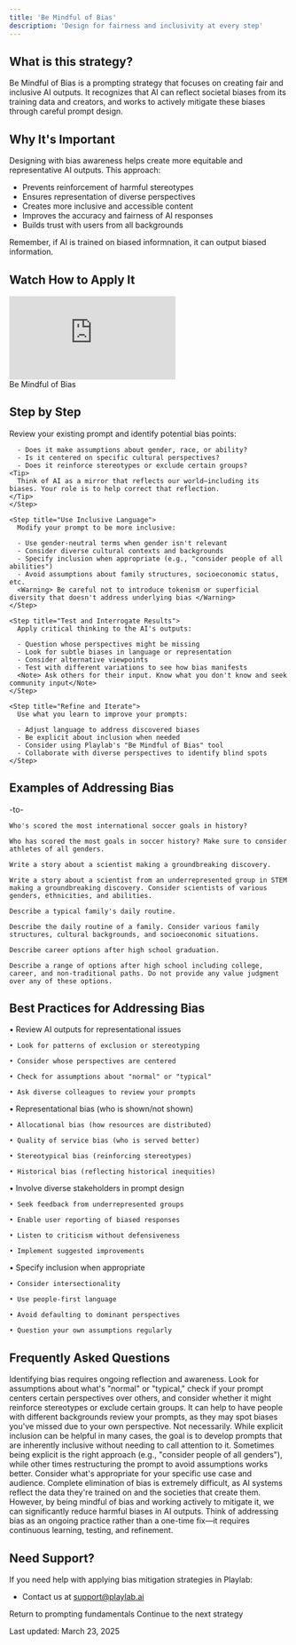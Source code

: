 ```yaml
---
title: 'Be Mindful of Bias'
description: 'Design for fairness and inclusivity at every step'
---
```

## <Icon icon="circle-question" size="24" className="inline-block align-text-bottom" /> What is this strategy?

Be Mindful of Bias is a prompting strategy that focuses on creating fair and inclusive AI outputs. It recognizes that AI can reflect societal biases from its training data and creators, and works to actively mitigate these biases through careful prompt design.

## <Icon icon="lightbulb" size="24" className="inline-block align-text-bottom" /> Why It's Important

Designing with bias awareness helps create more equitable and representative AI outputs. This approach:

* Prevents reinforcement of harmful stereotypes
* Ensures representation of diverse perspectives
* Creates more inclusive and accessible content
* Improves the accuracy and fairness of AI responses
* Builds trust with users from all backgrounds

<Note> Remember, if AI is trained on biased informnation, it can output biased information. </Note>

## <Icon icon="video" size="24" className="inline-block align-text-bottom" /> Watch How to Apply It
<Frame>
  <iframe 
    src="https://www.loom.com/embed/a794ff6b163c49c3af75810f6f4f84d9?sid=f4d35094-1454-4679-a7ed-098632884dba"
    frameborder="0" 
    webkitallowfullscreen 
    mozallowfullscreen 
    allowfullscreen 
    style={{ width: "100%", height: "400px" }}
  ></iframe>
  <figcaption>Be Mindful of Bias</figcaption>
</Frame>

## <Icon icon="stairs" size="24" className="inline-block align-text-bottom" /> Step by Step

<Steps>
    <Step title="Examine Your Prompt for Bias">
      Review your existing prompt and identify potential bias points:
      
      - Does it make assumptions about gender, race, or ability?
      - Is it centered on specific cultural perspectives?
      - Does it reinforce stereotypes or exclude certain groups?
    <Tip>
      Think of AI as a mirror that reflects our world—including its biases. Your role is to help correct that reflection.
    </Tip>
    </Step>
    
    <Step title="Use Inclusive Language">
      Modify your prompt to be more inclusive:
      
      - Use gender-neutral terms when gender isn't relevant
      - Consider diverse cultural contexts and backgrounds
      - Specify inclusion when appropriate (e.g., "consider people of all abilities")
      - Avoid assumptions about family structures, socioeconomic status, etc.
      <Warning> Be careful not to introduce tokenism or superficial diversity that doesn't address underlying bias </Warning>
    </Step>
    
    <Step title="Test and Interrogate Results">
      Apply critical thinking to the AI's outputs:
      
      - Question whose perspectives might be missing
      - Look for subtle biases in language or representation
      - Consider alternative viewpoints
      - Test with different variations to see how bias manifests
      <Note> Ask others for their input. Know what you don't know and seek community input</Note>
    </Step>
    
    <Step title="Refine and Iterate">
      Use what you learn to improve your prompts:
      
      - Adjust language to address discovered biases
      - Be explicit about inclusion when needed
      - Consider using Playlab's "Be Mindful of Bias" tool
      - Collaborate with diverse perspectives to identify blind spots
    </Step>
</Steps>

## <Icon icon="pensquare" size="24" className="inline-block align-text-bottom" /> Examples of Addressing Bias
-to-
<CardGroup cols={2}>
  <Card title="Potentially Biased Prompt" icon="circle-minus" color="#f44336">

    Who's scored the most international soccer goals in history?
  </Card>
  <Card title="More Inclusive Prompt" icon="check" color="#4CAF50">

    Who has scored the most goals in soccer history? Make sure to consider athletes of all genders.
  </Card>
</CardGroup>

<CardGroup cols={2}>
  <Card title="Potentially Biased Prompt" icon="circle-minus" color="#f44336">

    Write a story about a scientist making a groundbreaking discovery.
  </Card>
  <Card title="More Inclusive Prompt" icon="check" color="#4CAF50">

    Write a story about a scientist from an underrepresented group in STEM making a groundbreaking discovery. Consider scientists of various genders, ethnicities, and abilities.
  </Card>
</CardGroup>

<CardGroup cols={2}>
  <Card title="Potentially Biased Prompt" icon="circle-minus" color="#f44336">

    Describe a typical family's daily routine.
  </Card>
  <Card title="More Inclusive Prompt" icon="check" color="#4CAF50">

    Describe the daily routine of a family. Consider various family structures, cultural backgrounds, and socioeconomic situations.
  </Card>
</CardGroup>

<CardGroup cols={2}>
  <Card title="Potentially Biased Prompt" icon="circle-minus" color="#f44336">

    Describe career options after high school graduation.
  </Card>
  <Card title="More Inclusive Prompt" icon="check" color="#4CAF50">

    Describe a range of options after high school including college, career, and non-traditional paths. Do not provide any value judgment over any of these options.
  </Card>
</CardGroup>

## <Icon icon="binoculars" size="24" className="inline-block align-text-bottom" /> Best Practices for Addressing Bias
      
<CardGroup cols={2}>
  <Card title="Audit Regularly" icon="clipboard-check" color="#4CAF50">
    • Review AI outputs for representational issues
    
    • Look for patterns of exclusion or stereotyping
    
    • Consider whose perspectives are centered
    
    • Check for assumptions about "normal" or "typical"
    
    • Ask diverse colleagues to review your prompts
  </Card>
  <Card title="Recognize Different Types of Bias" icon="glasses" color="#2196F3">
    • Representational bias (who is shown/not shown)
    
    • Allocational bias (how resources are distributed)
    
    • Quality of service bias (who is served better)
    
    • Stereotypical bias (reinforcing stereotypes)
    
    • Historical bias (reflecting historical inequities)
  </Card>
  <Card title="Diversify Input and Feedback" icon="users" color="#FF9800">
    • Involve diverse stakeholders in prompt design
    
    • Seek feedback from underrepresented groups
    
    • Enable user reporting of biased responses
    
    • Listen to criticism without defensiveness
    
    • Implement suggested improvements
  </Card>
  <Card title="Be Explicitly Inclusive" icon="hand-holding-heart" color="#9C27B0">
    • Specify inclusion when appropriate
    
    • Consider intersectionality
    
    • Use people-first language
    
    • Avoid defaulting to dominant perspectives
    
    • Question your own assumptions regularly
  </Card>
</CardGroup>

## <Icon icon="circle-question" size="24" className="inline-block align-text-bottom" /> Frequently Asked Questions

<Accordion title="How do I know if my prompt contains bias?">
  Identifying bias requires ongoing reflection and awareness. Look for assumptions about what's "normal" or "typical," check if your prompt centers certain perspectives over others, and consider whether it might reinforce stereotypes or exclude certain groups. It can help to have people with different backgrounds review your prompts, as they may spot biases you've missed due to your own perspective.
</Accordion>

<Accordion title="Should I always explicitly mention inclusion in my prompts?">
  Not necessarily. While explicit inclusion can be helpful in many cases, the goal is to develop prompts that are inherently inclusive without needing to call attention to it. Sometimes being explicit is the right approach (e.g., "consider people of all genders"), while other times restructuring the prompt to avoid assumptions works better. Consider what's appropriate for your specific use case and audience.
</Accordion>

<Accordion title="Is it possible to completely eliminate bias from AI?">
  Complete elimination of bias is extremely difficult, as AI systems reflect the data they're trained on and the societies that create them. However, by being mindful of bias and working actively to mitigate it, we can significantly reduce harmful biases in AI outputs. Think of addressing bias as an ongoing practice rather than a one-time fix—it requires continuous learning, testing, and refinement.
</Accordion>

## <Icon icon="bullhorn" size="24" className="inline-block align-text-bottom" /> Need Support?

If you need help with applying bias mitigation strategies in Playlab:

* Contact us at [support@playlab.ai](mailto:support@playlab.ai)

<CardGroup className="mt-12 mb-8">
  <Card title="Back to Prompting Basics" icon="arrow-left" href="/prompting/basics" iconType="duotone">
    Return to prompting fundamentals
  </Card>
  <Card title="Fix at Point of Error" icon="arrow-right" href="/prompting/basic/fix at point of error" iconType="duotone">
    Continue to the next strategy
  </Card>
</CardGroup>

Last updated: March 23, 2025